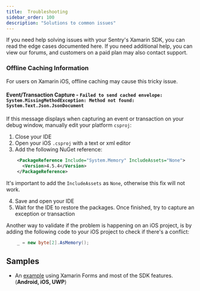 ```yaml
---
title:  Troubleshooting
sidebar_order: 100
description: "Solutions to common issues"
---
```


If you need help solving issues with your Sentry's Xamarin SDK, you can read the edge cases documented here. If you need additional help, you can view our forums, and customers on a paid plan may also contact support.

### Offline Caching Information 

For users on Xamarin iOS, offline caching may cause this tricky issue.

#### Event/Transaction Capture - `Failed to send cached envelope: System.MissingMethodException: Method not found: System.Text.Json.JsonDocument`

If this message displays when capturing an event or transaction on your debug window, manually edit your platform `csproj`:

1. Close your IDE
2. Open your iOS `.csproj` with a text or xml editor
3. Add the following NuGet reference:
```xml
    <PackageReference Include="System.Memory" IncludeAssets="None">
      <Version>4.5.4</Version>
    </PackageReference>
```  
<Note>

It's important to add the `IncludeAssets` as `None`, otherwise this fix will not work.

</Note>

4. Save and open your IDE
5. Wait for the IDE to restore the packages. Once finished, try to capture an exception or transaction


Another way to validate if the problem is happening on an iOS project, is by adding the following code to your iOS project to check if there's a conflict:
```csharp
    _ = new byte[2].AsMemory();
```

## Samples

- An [example](https://github.com/getsentry/sentry-xamarin/tree/main/Samples) using Xamarin Forms and most of the SDK features. (**Android, iOS, UWP**)
